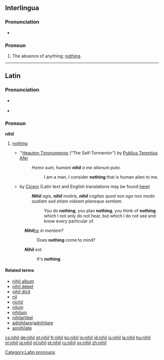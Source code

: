 ==Interlingua==

===Pronunciation===
* {{SAMPA|/"nihil/}}

===Pronoun===
{{head|ia|pronoun}} 

# {{indefinite}} The absence of anything; [[nothing]].

----

==Latin==

===Pronunciation===
* {{a|Classical}} {{IPA|/ˈni.hil/|lang=la}}
* {{audio|la-cls-nihil.ogg|Audio (Classical)}}

===Pronoun===
'''nihil''' {{n}} {{indecl}}

# {{context|indefinite}} [[nothing]]
#* ''[[w:Heauton Timorumenos|Heauton Timorumenos]] (“The Self-Tormentor”) by [[w:Terence|Publius Terentius Afer]]
#*: ''Homo sum, humani '''nihil''' a me alienum puto.''
#*:: I am a man, I consider '''nothing''' that is human alien to me.
#* {{term|w:en:Catiline Orations|Catiline Orations}} by [[w:en:Cicero|Cicero]] (Latin text and English translations may be found [http://www.perseus.tufts.edu/hopper/text.jsp?doc=Perseus%3Atext%3A1999.02.0010%3Atext%3DCatil.%3Aspeech%3D1%3Asection%3D8 here])
#*: '''''Nihil''' agis, '''nihil''' moliris, '''nihil''' cogitas quod non ego non modo audiam sed etiam videam planeque sentiam.''
#*:: You do '''nothing''', you plan '''nothing''', you think of '''nothing''' which I not only do not hear, but which I do not see and know every particular of. 
#: '''''Nihil'''[[-ne|ne]] in mentem?'' 
#:: Does '''nothing''' come to mind?
#: '''''Nihil''' est.''
#:: It's '''nothing'''.

====Related terms====
* [[nihil album]]
* [[nihil debet]]
* [[nihil dicit]]
* [[nil]]
* [[nichil]]
* [[nilum]]
* [[nihilum]]
* [[nihilartikel]]
* [[adnihilare]]/[[adnihilare]]
* [[annihilate]]
[[Category:Latin pronouns]]

[[cs:nihil]]
[[de:nihil]]
[[et:nihil]]
[[fr:nihil]]
[[ko:nihil]]
[[io:nihil]]
[[id:nihil]]
[[is:nihil]]
[[la:nihil]]
[[hu:nihil]]
[[nl:nihil]]
[[ja:nihil]]
[[pl:nihil]]
[[pt:nihil]]
[[ru:nihil]]
[[sv:nihil]]
[[zh:nihil]]